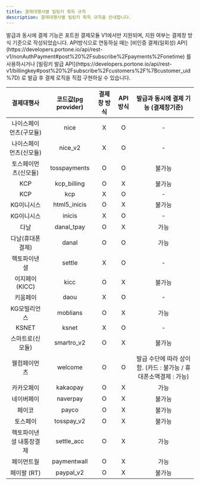 ```yaml
---
title: 결제대행사별 빌링키 획득 규칙
description: 결제대행사별 빌링키 획득 규칙을 안내합니다.
---
```



<Hint style="info">
  발급과 동시에 결제 기능은 포트원 결제모듈 V1에서만 지원되며, 지원 여부는 결제창 방식 기준으로 작성되었습니다.
  API방식으로 연동하실 때는 [비인증 결제(일회성) API](https://developers.portone.io/api/rest-v1/nonAuthPayment#post%20%2Fsubscribe%2Fpayments%2Fonetime)
  를 사용하시거나 [빌링키 발급 API](https://developers.portone.io/api/rest-v1/billingkey#post%20%2Fsubscribe%2Fcustomers%2F%7Bcustomer_uid%7D)
  로 발급 후 결제 로직을 직접 구현하실 수 있습니다.
</Hint>

|       결제대행사      |코드값(pg provider)|결제창 방식|API 방식|              발급과 동시에 결제 기능 (결제창기준)              |
|:---------------------:|:-----------------:|:---------:|:------:|:--------------------------------------------------------------:|
| 나이스페이먼츠(구모듈)|        nice       |     X     |    O   |                                -                               |
| 나이스페이먼츠(신모듈)|      nice\_v2     |     X     |    O   |                                -                               |
|  토스페이먼츠(신모듈) |    tosspayments   |     O     |    O   |                             불가능                             |
|          KCP          |    kcp\_billing   |     O     |    X   |                             불가능                             |
|          KCP          |        kcp        |     X     |    O   |                                -                               |
|       KG이니시스      |   html5\_inicis   |     O     |    X   |                             불가능                             |
|       KG이니시스      |       inicis      |     X     |    O   |                                -                               |
|          다날         |    danal\_tpay    |     O     |    X   |                              가능                              |
|    다날(휴대폰결제)   |       danal       |     O     |    O   |                              가능                              |
|      헥토파이낸셜     |       settle      |     X     |    O   |                                -                               |
|     이지페이(KICC)    |        kicc       |     O     |    X   |                             불가능                             |
|        키움페이       |        daou       |     X     |    O   |                                -                               |
|      KG모빌리언스     |      moblians     |     O     |    X   |                              가능                              |
|         KSNET         |       ksnet       |     X     |    O   |                                -                               |
|    스마트로(신모듈)   |    smartro\_v2    |     O     |    X   |                             불가능                             |
|      웰컴페이먼츠     |      welcome      |     O     |    O   |발급 수단에 따라 상이함. (카드 : 불가능 / 휴대폰소액결제 : 가능)|
|       카카오페이      |      kakaopay     |     O     |    X   |                              가능                              |
|       네이버페이      |      naverpay     |     O     |    X   |                             불가능                             |
|         페이코        |       payco       |     O     |    X   |                             불가능                             |
|        토스페이       |    tosspay\_v2    |     O     |    X   |                             불가능                             |
|헥토파이낸셜 내통장결제|    settle\_acc    |     O     |    X   |                              가능                              |
|       페이먼트월      |    paymentwall    |     O     |    X   |                              가능                              |
|      페이팔 (RT)      |     paypal\_v2    |     O     |    X   |                             불가능                             |

